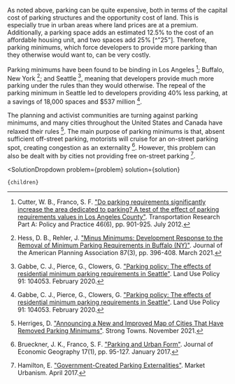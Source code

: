 

As noted above, parking can be quite expensive, both in terms of the capital cost of parking structures and the opportunity cost of land. This is especially true in urban areas where land prices are at a premium. Additionally, a parking space adds an estimated 12.5% to the cost of an affordable housing unit, and two spaces add 25% [^"25"]. Therefore, parking minimums, which force developers to provide more parking than they otherwise would want to, can be very costly.

Parking minimums have been found to be binding in Los Angeles [^"10"]; Buffalo, New York [^"22"]; and Seattle [^"12"], meaning that developers provide much more parking under the rules than they would otherwise. The repeal of the parking minimum in Seattle led to developers providing 40% less parking, at a savings of 18,000 spaces and $537 million [^"12"].

The planning and activist communities are turning against parking minimums, and many cities throughout the United States and Canada have relaxed their rules [^"21"]. The main purpose of parking minimums is that, absent sufficient off-street parking, motorists will cruise for an on-street parking spot, creating congestion as an externality [^"5"]. However, this problem can also be dealt with by cities not providing free on-street parking [^"19"].

[^"5"]: Brueckner, J. K., Franco, S. F. ["Parking and Urban Form"](https://academic.oup.com/joeg/article-abstract/17/1/95/2930541). Journal of Economic Geography 17(1), pp. 95-127. January 2017.

[^"10"]: Cutter, W. B., Franco, S. F. ["Do parking requirements significantly increase the area dedicated to parking? A test of the effect of parking requirements values in Los Angeles County"](https://www.sciencedirect.com/science/article/abs/pii/S0965856412000304). Transportation Research Part A: Policy and Practice 46(6), pp. 901-925. July 2012.

[^"12"]: Gabbe, C. J., Pierce, G., Clowers, G. ["Parking policy: The effects of residential minimum parking requirements in Seattle"](https://www.sciencedirect.com/science/article/abs/pii/S0264837718312870). Land Use Policy 91: 104053. February 2020.

[^"19"]: Hamilton, E. ["Government-Created Parking Externalities"](https://marketurbanism.com/2017/04/27/government-created-parking-externalities/). Market Urbanism. April 2017.

[^"21"]: Herriges, D. ["Announcing a New and Improved Map of Cities That Have Removed Parking Minimums"](https://www.strongtowns.org/journal/2021/11/22/announcing-a-new-and-improved-map-of-cities-that-have-removed-parking-minimums). Strong Towns. November 2021.

[^"22"]: Hess, D. B., Rehler, J. ["Minus Minimums: Development Response to the Removal of Minimum Parking Requirements in Buffalo (NY)"](https://www.tandfonline.com/doi/pdf/10.1080/01944363.2020.1864225). Journal of the American Planning Association 87(3), pp. 396-408. March 2021.

  <SolutionDropdown 
    problem={problem} 
    solution={solution}
  >
    {children}
  </SolutionDropdown>